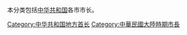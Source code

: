 本分类包括[[中华共和国|中华共和国]]各市市长。

[[Category:中华共和国地方首长|Category:中华共和国地方首长]]
[[Category:中華民國大陸時期市長|Category:中華民國大陸時期市長]]